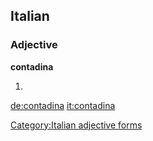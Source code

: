 ==Italian==

===Adjective===
'''contadina''' {{f}}

# {{feminine of|[[contadino]]}}
[[Category:Italian adjective forms]]

[[de:contadina]]
[[it:contadina]]